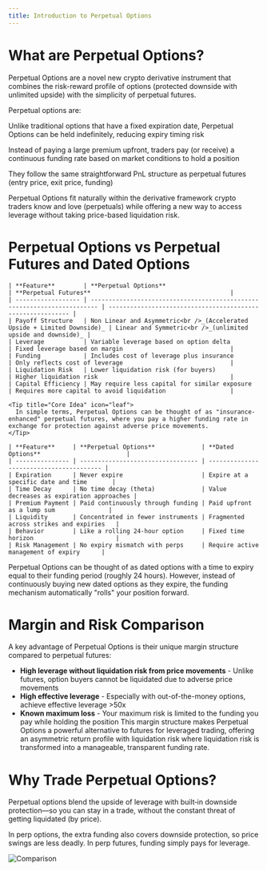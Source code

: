 ```yaml
---
title: Introduction to Perpetual Options
---
```


# What are Perpetual Options?

Perpetual Options are a novel new crypto derivative instrument that combines the risk-reward profile of options (protected downside with unlimited upside) with the simplicity of perpetual futures.

Perpetual options are:

<CardGroup cols={3}>
  <Card title="Options that never expire" icon="fa-solid fa-infinity">
    <p class="text-sm">Unlike traditional options that have a fixed expiration date, Perpetual Options can be held indefinitely, reducing expiry timing risk</p>
  </Card>
  <Card title="Continuously funded instruments" icon="fa-solid fa-money-bill-transfer">
    <p class="text-sm">Instead of paying a large premium upfront, traders pay (or receive) a continuous funding rate based on market conditions to hold a position</p>
  </Card>
  <Card title="Simplified derivatives" icon="fa-solid fa-chart-simple">
    <p class="text-sm">They follow the same straightforward PnL structure as perpetual futures (entry price, exit price, funding)</p>
  </Card>
</CardGroup>

<Tip title="Core Idea" icon="leaf">
  Perpetual Options fit naturally within the derivative framework crypto traders
  know and love (perpetuals) while offering a new way to access leverage without
  taking price-based liquidation risk.
</Tip>

# Perpetual Options vs Perpetual Futures and Dated Options

<Tabs>
  <Tab title="vs Perpetual Futures">

    | **Feature**        | **Perpetual Options**                                                    | **Perpetual Futures**                                       |
    | ------------------ | ------------------------------------------------------------------------ | ----------------------------------------------------------- |
    | Payoff Structure   | Non Linear and Asymmetric<br />_(Accelerated Upside + Limited Downside)_ | Linear and Symmetric<br />_(unlimited upside and downside)_ |
    | Leverage           | Variable leverage based on option delta                                  | Fixed leverage based on margin                              |
    | Funding            | Includes cost of leverage plus insurance                                 | Only reflects cost of leverage                              |
    | Liquidation Risk   | Lower liquidation risk (for buyers)                                      | Higher liquidation risk                                     |
    | Capital Efficiency | May require less capital for similar exposure                            | Requires more capital to avoid liquidation                  |

    <Tip title="Core Idea" icon="leaf">
      In simple terms, Perpetual Options can be thought of as "insurance-enhanced" perpetual futures, where you pay a higher funding rate in exchange for protection against adverse price movements.
    </Tip>  
  
  </Tab>

  <Tab title="vs Dated Options">
    
    | **Feature**     | **Perpetual Options**             | **Dated Options**                        |
    | --------------- | --------------------------------- | ---------------------------------------- |
    | Expiration      | Never expire                      | Expire at a specific date and time       |
    | Time Decay      | No time decay (theta)             | Value decreases as expiration approaches |
    | Premium Payment | Paid continuously through funding | Paid upfront as a lump sum               |
    | Liquidity       | Concentrated in fewer instruments | Fragmented across strikes and expiries   |
    | Behavior        | Like a rolling 24-hour option     | Fixed time horizon                       |
    | Risk Management | No expiry mismatch with perps     | Require active management of expiry      |

  <Tip title="Core Idea" icon="leaf">
    Perpetual Options can be thought of as dated options with a time to expiry equal to their funding period (roughly 24 hours). However, instead of continuously buying new dated options as they expire, the funding mechanism automatically "rolls" your position forward.
  </Tip>
  </Tab>
</Tabs>


# Margin and Risk Comparison

A key advantage of Perpetual Options is their unique margin structure compared to perpetual futures:

- **High leverage without liquidation risk from price movements** - Unlike futures, option buyers cannot be liquidated due to adverse price movements
- **High effective leverage** - Especially with out-of-the-money options, achieve effective leverage >50x
- **Known maximum loss** - Your maximum risk is limited to the funding you pay while holding the position
  This margin structure makes Perpetual Options a powerful alternative to futures for leveraged trading, offering an asymmetric return profile with liquidation risk where liquidation risk is transformed into a manageable, transparent funding rate.

# Why Trade Perpetual Options?

Perpetual options blend the upside of leverage with built‑in downside protection—so you can stay in a trade, without the constant threat of getting liquidated (by price).

In perp options, the extra funding also covers downside protection, so price swings are less deadly. In perp futures, funding simply pays for leverage.

<Frame caption="Perpetual Futures vs Perpetual Options" background="subtle">
  <img src="../../assets/Futures_vs_Options.jpg" alt="Comparison"/>
</Frame>